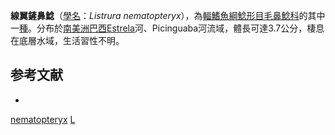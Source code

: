 {{Speciesbox
| taxon = Listrura nematopteryx
| binomial_authority = [[de_Pinna|de Pinna]], 1988
| status = NE
| status_system = IUCN3.1
}}

'''線翼鏟鼻鯰'''（[[學名|學名]]：''Listrura nematopteryx''），為[[輻鰭魚綱|輻鰭魚綱]][[鯰形目|鯰形目]][[毛鼻鯰科|毛鼻鯰科]]的其中一[[種|種]]。分布於[[南美洲|南美洲]][[巴西|巴西]]Estrela河、Picinguaba河流域，體長可達3.7公分，棲息在底層水域，生活習性不明。

==参考文献==
*{{FishBase_species|genus=Listrura|species=nematopteryx|year=2014|month=10}}

{{鯰形目小作品}}
{{Taxonbar}}

[[Category:鏟鼻鯰屬|nematopteryx]]
[[Category:1988年描述的魚類|L]]